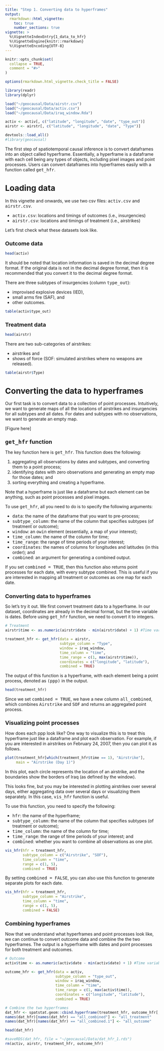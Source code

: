 ```yaml
---
title: "Step 1. Converting data to hyperframes"
output: 
  rmarkdown::html_vignette:
    toc: true
    number_sections: true
vignette: >
  %\VignetteIndexEntry{1_data_to_hfr}
  %\VignetteEngine{knitr::rmarkdown}
  %\VignetteEncoding{UTF-8}
---
```


<style type = "text/css">
h1.title {
  font-size: 30px;
}
h1 { /* Header 1 */
  font-size: 26px;
}
h2 { /* Header 2 */
    font-size: 18px;
}
h3 { /* Header 3 */
  font-size: 16px;
}
div#TOC li {
    list-style:none;
    background-image:none;
    background-repeat:none;
    background-position:0; 
}
</style>

```r
knitr::opts_chunk$set(
  collapse = TRUE,
  comment = "#>"
)

options(rmarkdown.html_vignette.check_title = FALSE)

library(readr)
library(dplyr)

load("~/geocausal/Data/airstr.csv")
load("~/geocausal/Data/activ.csv")
load("~/geocausal/Data/iraq_window.Rda")

activ <- activ[, c("latitude", "longitude", "date", "type_out")]
airstr <- airstr[, c("latitude", "longitude", "date", "Type")]
```

```r
devtools::load_all()
#library(geocausal)
```

The first step of spatiotemporal causal inference is to convert dataframes into an object called hyperframe. Essentially, a hyperframe is a dataframe with each cell being any types of objects, including pixel images and point processes. Users can convert dataframes into hyperframes easily with a function called <tt>get_hfr</tt>.

# Loading data

In this vignette and onwards, we use two csv files: <tt>activ.csv</tt> and <tt>airstr.csv</tt>. 

- <tt>activ.csv</tt>: locations and timings of outcomes (i.e., insurgencies) 
- <tt>airstr.csv</tt>: locations and timings of treatment (i.e., airstrikes)

Let's first check what these datasets look like.

## Outcome data

```r
head(activ)
```

It should be noted that location information is saved in the decimal degree format. If the original data is not in the decimal degree format, then it is recommended that you convert it to the decimal degree format.

There are three subtypes of insurgencies (column <tt>type_out</tt>): 

- improvised explosive devices (IED),
- small arms fire (SAF), and 
- other outcomes. 

```r
table(activ$type_out)
```

## Treatment data

```r
head(airstr)
```

There are two sub-categories of airstrikes: 

- airstrikes and 
- shows of force (SOF: simulated airstrikes where no weapons are released).

```r
table(airstr$Type)
```

# Converting the data to hyperframes

Our first task is to convert data to a collection of point processes. Intuitively, we want to generate maps of all the locations of airstrikes and insurgencies for all subtypes and all dates. For dates and subtypes with no observations, we want to generate an empty map.

[Figure here]

## <tt>get_hfr</tt> function

The key function here is <tt>get_hfr</tt>. This function does the following:

1. aggregating all observations by dates and subtypes, and converting them to a point process;
2. identifying dates with zero observations and generating an empty map for those dates; and
3. sorting everything and creating a hyperframe.

Note that a hyperframe is just like a dataframe but each element can be anything, such as point processes and pixel images.

To use <tt>get_hfr</tt>, all you need to do is to specify the following arguments:

- <tt>data</tt>: the name of the dataframe that you want to pre-process;
- <tt>subtype_column</tt>: the name of the column that specifies subtypes (of treatment or outcome);
- <tt>window</tt>: an <tt>owin</tt> element (essentially, a map of your interest);
- <tt>time_column</tt>: the name of the column for time;
- <tt>time_range</tt>: the range of time periods of your interest;
- <tt>coordinates</tt>: the names of columns for longitudes and latitudes (in this order); and
- <tt>combined</tt>: an argument for generating a combined output.

If you set <tt>combined = TRUE</tt>, then this function also returns point processes for each date, with every subtype combined. This is useful if you are interested in mapping all treatment or outcomes as one map for each date.

## Converting data to hyperframes

So let's try it out. We first convert treatment data to a hyperframe. In our dataset, coordinates are already in the decimal format, but the time variable is dates. Before using <tt>get_hfr</tt> function, we need to convert it to integers.

```r
# Treatment
airstr$time <- as.numeric(airstr$date - min(airstr$date) + 1) #Time variable (numeric)

treatment_hfr <- get_hfr(data = airstr,
                         subtype_column = "Type",
                         window = iraq_window,
                         time_column = "time",
                         time_range = c(1, max(airstr$time)),
                         coordinates = c("longitude", "latitude"),
                         combined = TRUE)
```


The output of this function is a hyperframe, with each element being a point process, denoted as <tt>(ppp)</tt> in the output. 

```r
head(treatment_hfr)
```

Since we set <tt>combined = TRUE</tt>, we have a new column <tt>all_combined</tt>, which combines <tt>Airstrike</tt> and <tt>SOF</tt> and returns an aggregated point process.

## Visualizing point processes

How does each ppp look like? One way to visualize this is to treat this hyperframe just like a dataframe and plot each observation. For example, if you are interested in airstrikes on February 24, 2007, then you can plot it as follows.

```r
plot(treatment_hfr[which(treatment_hfr$time == 1), "Airstrike"],
     main = "Airstrike (Day 1)")
```

In this plot, each circle represents the location of an airstrike, and the boundaries show the borders of Iraq (as defined by the window).

This looks fine, but you may be interested in plotting airstrikes over several days, either aggregating data over several days or visualizing them separately. In this case, <tt>vis_hfr</tt> function is useful.

To use this function, you need to specify the following:

- <tt>hfr</tt>: the name of the hyperframe;
- <tt>subtype_column</tt>: the name of the column that specifies subtypes (of treatment or outcome);
- <tt>time_column</tt>: the name of the column for time;
- <tt>time_range</tt>: the range of time periods of your interest; and
- <tt>combined</tt>: whether you want to combine all observations as one plot.

```r
vis_hfr(hfr = treatment_hfr,
        subtype_column = c("Airstrike", "SOF"),
        time_column = "time",
        range = c(1, 5),
        combined = TRUE) 
```

By setting <tt>combined = FALSE</tt>, you can also use this function to generate separate plots for each date.

```r
vis_hfr(hfr = treatment_hfr,
        subtype_column = "Airstrike",
        time_column = "time",
        range = c(1, 5),
        combined = FALSE) 
```

## Combining hyperframes

Now that we understand what hyperframes and point processes look like, we can continue to convert outcome data and combine the the two hyperframes. The output is a hyperframe with dates and point processes for both treatment and outcomes.

```r
# Outcome
activ$time <- as.numeric(activ$date - min(activ$date) + 1) #Time variable (numeric)

outcome_hfr <- get_hfr(data = activ,
                       subtype_column = "type_out",
                       window = iraq_window,
                       time_column = "time",
                       time_range = c(1, max(activ$time)),
                       coordinates = c("longitude", "latitude"),
                       combined = TRUE)

# Combine the two hyperframes
dat_hfr <- spatstat.geom::cbind.hyperframe(treatment_hfr, outcome_hfr[, -1])
names(dat_hfr)[names(dat_hfr) == "all_combined"] <- "all_treatment"
names(dat_hfr)[names(dat_hfr) == "all_combined.1"] <- "all_outcome"

head(dat_hfr)
```

```r
#saveRDS(dat_hfr, file = "~/geocausal/Data/dat_hfr_1.rds")
rm(activ, airstr, treatment_hfr, outcome_hfr)
```
